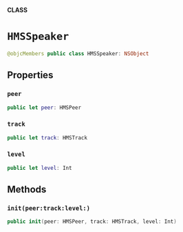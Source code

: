 **CLASS**

# `HMSSpeaker`

```swift
@objcMembers public class HMSSpeaker: NSObject
```

## Properties
### `peer`

```swift
public let peer: HMSPeer
```

### `track`

```swift
public let track: HMSTrack
```

### `level`

```swift
public let level: Int
```

## Methods
### `init(peer:track:level:)`

```swift
public init(peer: HMSPeer, track: HMSTrack, level: Int)
```
